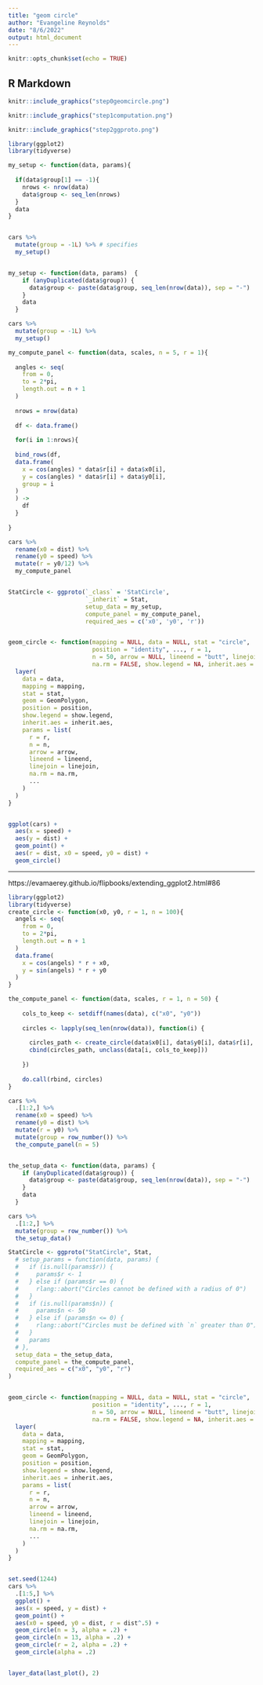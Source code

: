 ```yaml
---
title: "geom circle"
author: "Evangeline Reynolds"
date: "8/6/2022"
output: html_document
---
```


```r
knitr::opts_chunk$set(echo = TRUE)
```

## R Markdown

```r
knitr::include_graphics("step0geomcircle.png")
```

```r
knitr::include_graphics("step1computation.png")
```


```r
knitr::include_graphics("step2ggproto.png")
```



```r
library(ggplot2)
library(tidyverse)

my_setup <- function(data, params){
  
  if(data$group[1] == -1){
    nrows <- nrow(data)
    data$group <- seq_len(nrows)
  }
  data
}


cars %>% 
  mutate(group = -1L) %>% # specifies 
  my_setup()


my_setup <- function(data, params)  {
    if (anyDuplicated(data$group)) {
      data$group <- paste(data$group, seq_len(nrow(data)), sep = "-")
    }
    data
  }

cars %>% 
  mutate(group = -1L) %>% 
  my_setup()

my_compute_panel <- function(data, scales, n = 5, r = 1){
  
  angles <- seq(
    from = 0,
    to = 2*pi,
    length.out = n + 1
  )
  
  nrows = nrow(data)
  
  df <- data.frame() 
  
  for(i in 1:nrows){
    
  bind_rows(df,   
  data.frame(
    x = cos(angles) * data$r[i] + data$x0[i],
    y = cos(angles) * data$r[i] + data$y0[i],
    group = i
  ) 
  ) ->
    df
  }
  
}

cars %>%
  rename(x0 = dist) %>%
  rename(y0 = speed) %>%
  mutate(r = y0/12) %>%
  my_compute_panel


StatCircle <- ggproto(`_class` = 'StatCircle',
                      `_inherit` = Stat, 
                      setup_data = my_setup,
                      compute_panel = my_compute_panel,
                      required_aes = c('x0', 'y0', 'r'))


geom_circle <- function(mapping = NULL, data = NULL, stat = "circle", 
                        position = "identity", ..., r = 1,  
                        n = 50, arrow = NULL, lineend = "butt", linejoin = "round", 
                        na.rm = FALSE, show.legend = NA, inherit.aes = TRUE) {
  layer(
    data = data, 
    mapping = mapping, 
    stat = stat, 
    geom = GeomPolygon, 
    position = position, 
    show.legend = show.legend, 
    inherit.aes = inherit.aes, 
    params = list(
      r = r, 
      n = n, 
      arrow = arrow, 
      lineend = lineend, 
      linejoin = linejoin, 
      na.rm = na.rm, 
      ...
    )
  )
}


ggplot(cars) + 
  aes(x = speed) + 
  aes(y = dist) + 
  geom_point() + 
  aes(r = dist, x0 = speed, y0 = dist) +
  geom_circle()


```



---

https://evamaerey.github.io/flipbooks/extending_ggplot2.html#86

```r
library(ggplot2)
library(tidyverse)
create_circle <- function(x0, y0, r = 1, n = 100){
  angels <- seq(
    from = 0,
    to = 2*pi,
    length.out = n + 1
  )
  data.frame(
    x = cos(angels) * r + x0,
    y = sin(angels) * r + y0
  )
}

the_compute_panel <- function(data, scales, r = 1, n = 50) {
    
    cols_to_keep <- setdiff(names(data), c("x0", "y0"))
    
    circles <- lapply(seq_len(nrow(data)), function(i) {
      
      circles_path <- create_circle(data$x0[i], data$y0[i], data$r[i], n)
      cbind(circles_path, unclass(data[i, cols_to_keep]))
      
    })
    
    do.call(rbind, circles)
}

cars %>% 
  .[1:2,] %>% 
  rename(x0 = speed) %>% 
  rename(y0 = dist) %>% 
  mutate(r = y0) %>% 
  mutate(group = row_number()) %>% 
  the_compute_panel(n = 5)


the_setup_data <- function(data, params) {
    if (anyDuplicated(data$group)) {
      data$group <- paste(data$group, seq_len(nrow(data)), sep = "-")
    }
    data
  }

cars %>% 
  .[1:2,] %>% 
  mutate(group = row_number()) %>% 
  the_setup_data()

StatCircle <- ggproto("StatCircle", Stat, 
  # setup_params = function(data, params) {
  #   if (is.null(params$r)) {
  #     params$r <- 1
  #   } else if (params$r == 0) {
  #     rlang::abort("Circles cannot be defined with a radius of 0")
  #   }
  #   if (is.null(params$n)) {
  #     params$n <- 50
  #   } else if (params$n <= 0) {
  #     rlang::abort("Circles must be defined with `n` greater than 0")
  #   }
  #   params
  # },
  setup_data = the_setup_data,
  compute_panel = the_compute_panel,
  required_aes = c("x0", "y0", "r")
)


geom_circle <- function(mapping = NULL, data = NULL, stat = "circle", 
                        position = "identity", ..., r = 1,  
                        n = 50, arrow = NULL, lineend = "butt", linejoin = "round", 
                        na.rm = FALSE, show.legend = NA, inherit.aes = TRUE) {
  layer(
    data = data, 
    mapping = mapping, 
    stat = stat, 
    geom = GeomPolygon, 
    position = position, 
    show.legend = show.legend, 
    inherit.aes = inherit.aes, 
    params = list(
      r = r, 
      n = n, 
      arrow = arrow, 
      lineend = lineend, 
      linejoin = linejoin, 
      na.rm = na.rm, 
      ...
    )
  )
}


set.seed(1244)
cars %>% 
  .[1:5,] %>%
  ggplot() +
  aes(x = speed, y = dist) +
  geom_point() +
  aes(x0 = speed, y0 = dist, r = dist^.5) +
  geom_circle(n = 3, alpha = .2) +
  geom_circle(n = 13, alpha = .2) +
  geom_circle(r = 2, alpha = .2) +
  geom_circle(alpha = .2)


layer_data(last_plot(), 2)

```

